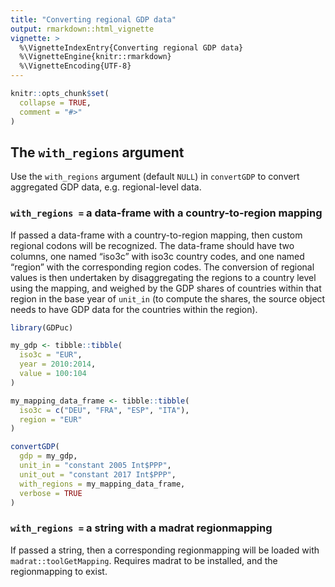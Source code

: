 ```yaml
---
title: "Converting regional GDP data"
output: rmarkdown::html_vignette
vignette: >
  %\VignetteIndexEntry{Converting regional GDP data}
  %\VignetteEngine{knitr::rmarkdown}
  %\VignetteEncoding{UTF-8}
---
```


```r
knitr::opts_chunk$set(
  collapse = TRUE,
  comment = "#>"
)
```

## The `with_regions` argument

Use the `with_regions` argument (default `NULL`) in `convertGDP` to convert aggregated GDP data, e.g. regional-level data. 
 
### `with_regions = ` a data-frame with a country-to-region mapping

If passed a data-frame with a country-to-region mapping, then custom regional codons will be recognized. The data-frame should have two columns, one named "iso3c" with iso3c country codes, and one named "region" with the corresponding region codes. The conversion of regional values is then undertaken by disaggregating the regions to a country level using the mapping, and weighed by the GDP shares of countries within that region in the base year of `unit_in` (to compute the shares, the source object needs to have GDP data for the countries within the region).

```r
library(GDPuc)

my_gdp <- tibble::tibble(
  iso3c = "EUR", 
  year = 2010:2014, 
  value = 100:104
)

my_mapping_data_frame <- tibble::tibble(
  iso3c = c("DEU", "FRA", "ESP", "ITA"), 
  region = "EUR"
)

convertGDP(
  gdp = my_gdp, 
  unit_in = "constant 2005 Int$PPP", 
  unit_out = "constant 2017 Int$PPP",
  with_regions = my_mapping_data_frame,
  verbose = TRUE
)
```

### `with_regions = ` a string with a madrat regionmapping

If passed a string, then a corresponding regionmapping will be loaded with `madrat::toolGetMapping`. Requires madrat to be installed, and the regionmapping to exist.

